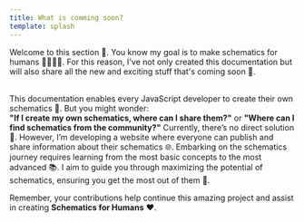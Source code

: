 ```yaml
---
title: What is comming soon?
template: splash
---
```


Welcome to this section 🎉. You know my goal is to make schematics for humans 👩‍💻👨‍💻. For this reason, I've not only created this documentation but will also share all the new and exciting stuff that's coming soon 🚀.

<br/>

<Card title="Schematics bank"  icon="pencil">
   This documentation enables every JavaScript developer to create their own schematics 📝. But you might wonder:<br/>
<strong>"If I create my own schematics, where can I share them?"</strong> or <strong>"Where can I find schematics from the community?"</strong>
Currently, there’s no direct solution 🤔. However, I’m developing a website where everyone can publish and share information about their schematics 🌐.
</Card>

<Card title="Advance tutorials"  icon="pencil">
    Embarking on the schematics journey requires learning from the most basic concepts to the most advanced 📚. I aim to guide you through maximizing the potential of schematics, ensuring you get the most out of them 💪.
</Card>
<br/>


Remember, your contributions help continue this amazing project and assist in creating <strong>Schematics for Humans</strong> ❤️.
<CoffeeButton class="coffee-button"/>
